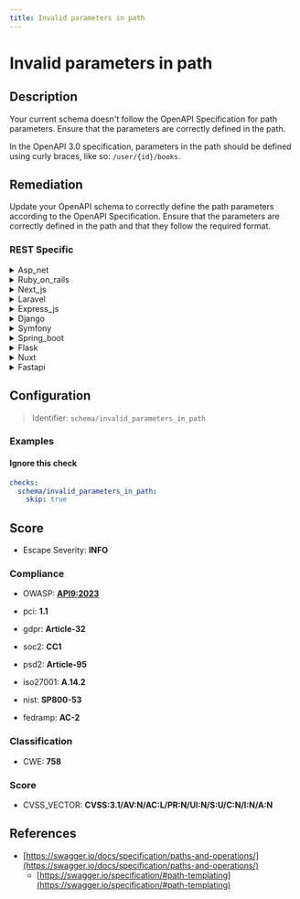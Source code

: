 ```yaml
---
title: Invalid parameters in path
---
```


# Invalid parameters in path

## Description

Your current schema doesn't follow the OpenAPI Specification for path parameters. Ensure that the parameters are correctly defined in the path.

In the OpenAPI 3.0 specification, parameters in the path should be defined using curly braces, like so: `/user/{id}/books`.


## Remediation

Update your OpenAPI schema to correctly define the path parameters according to the OpenAPI Specification. Ensure that the parameters are correctly defined in the path and that they follow the required format.



### REST Specific

<details>
    <summary>Asp_net</summary>

Ensure that all path parameters in your ASP.NET routes match the OpenAPI Specification by verifying the route templates in your controller actions. Use the [FromRoute] attribute to bind path parameters to action method parameters correctly.

</details>

<details>
    <summary>Ruby_on_rails</summary>

In Ruby on Rails, ensure that your route parameters are properly defined in the config/routes.rb file using the ':parameter' syntax. Validate the presence and types of path parameters in your controller actions, and use strong parameters to prevent unwanted parameters from being processed.

</details>

<details>
    <summary>Next_js</summary>

In Next.js, ensure that dynamic routes are correctly defined using file and folder naming conventions. For example, use `[param]` for dynamic parameters in the file name. Validate and sanitize path parameters in `getServerSideProps` or API routes to adhere to the OpenAPI Specification.

</details>

<details>
    <summary>Laravel</summary>

In Laravel, ensure that your route parameters match the expected pattern by using regular expression constraints in your route definitions. Also, validate path parameters using Laravel's built-in validation features or form request validation to adhere to the OpenAPI Specification.

</details>

<details>
    <summary>Express_js</summary>

In Express.js, define path parameters using the colon syntax in your route definitions. For example, use app.get('/users/:userId', handler) to capture the 'userId' parameter. Ensure all path parameters are declared in this manner and match the OpenAPI Specification.

</details>

<details>
    <summary>Django</summary>

In Django, ensure that your URL patterns use angle brackets to capture parameters from the path. For example, use 'path('items/<int:item_id>/', views.item_detail)' to define a path with an integer parameter 'item_id'. Update your views to accept and handle these parameters according to the OpenAPI Specification.

</details>

<details>
    <summary>Symfony</summary>

In Symfony, ensure that your route definitions include proper placeholders for parameters, and that the corresponding controller methods accept these parameters as arguments. Use the 'requirements' attribute to define parameter patterns according to the OpenAPI Specification.

</details>

<details>
    <summary>Spring_boot</summary>

In Spring Boot, ensure that path variables in your controller methods are properly annotated with @PathVariable and match the corresponding template placeholders in your @RequestMapping or @GetMapping annotations. Also, validate that the data types of the path variables are consistent with the expected parameter types in the OpenAPI definition.

</details>

<details>
    <summary>Flask</summary>

In Flask, ensure that path parameters are defined using angle brackets in your route. For example, use '@app.route('/resource/<resource_id>')' to define a path with a parameter. Match this with the corresponding parameter in your view function, and validate the input to adhere to the expected schema.

</details>

<details>
    <summary>Nuxt</summary>

Ensure that all dynamic segments in your Nuxt.js routes are properly defined according to the framework's conventions. Use the params object in your page components to access the path parameters.

</details>

<details>
    <summary>Fastapi</summary>

In FastAPI, ensure that path parameters match the function arguments and are of the correct type. Use Pydantic models for validation and declare path parameters using FastAPI's Path function for additional validation.

</details>

## Configuration

> Identifier: `schema/invalid_parameters_in_path`



### Examples



#### Ignore this check

```yaml
checks:
  schema/invalid_parameters_in_path:
    skip: true
```




## Score

- Escape Severity: **<span className="info-severityom">INFO</span>**

### Compliance

- OWASP: **[API9:2023](https://github.com/OWASP/API-Security/blob/master/editions/2023/en/0xa9-improper-inventory-management.md)**

- pci: **1.1**
- gdpr: **Article-32**
- soc2: **CC1**
- psd2: **Article-95**
- iso27001: **A.14.2**
- nist: **SP800-53**
- fedramp: **AC-2**

### Classification

- CWE: **758**




### Score

- CVSS_VECTOR: **CVSS:3.1/AV:N/AC:L/PR:N/UI:N/S:U/C:N/I:N/A:N**


## References

- [https://swagger.io/docs/specification/paths-and-operations/](https://swagger.io/docs/specification/paths-and-operations/)
  - [https://swagger.io/specification/#path-templating](https://swagger.io/specification/#path-templating)
  